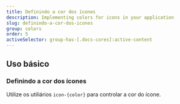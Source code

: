 ```yaml
---
title: Definindo a cor dos ícones
description: Implementing colors for icons in your application
slug: definindo-a-cor-dos-icones
group: colors
order: 5
activeSelector: group-has-[.docs-cores]:active-content
---
```


## Uso básico
### Definindo a cor dos ícones

Utilize os utiliários `icon-{color}` para controlar a cor do ícone.
